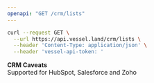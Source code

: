 ```yaml
---
openapi: "GET /crm/lists"
---
```


<RequestExample>

```bash Request
curl --request GET \
  --url https://api.vessel.land/crm/lists \
  --header 'Content-Type: application/json' \
  --header 'vessel-api-token: '
```

</RequestExample>

**CRM Caveats**  
Supported for HubSpot, Salesforce and Zoho
